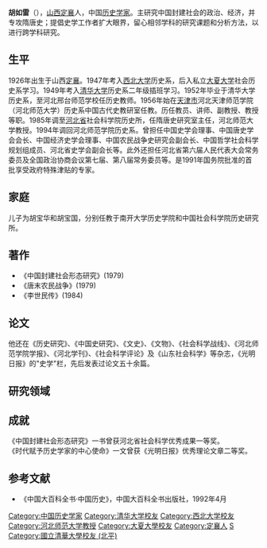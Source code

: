 '''胡如雷'''（{{bd|1926年|1月22日|1998年|1月19日|catIdx=H胡}}），[[山西|山西]][[定襄|定襄]]人，中国[[历史学家|历史学家]]。主研究中国封建社会的政治、经济，并专攻隋唐史；提倡史学工作者扩大眼界，留心相邻学科的研究课题和分析方法，以进行跨学科研究。

==生平==
1926年出生于山西[[定襄|定襄]]。1947年考入[[西北大学|西北大学]]历史系，后入私立[[大夏大学|大夏大学]]社会历史系学习。1949年考入[[清华大学|清华大学]]历史系二年级插班学习。1952年毕业于清华大学历史系，至河北邢台师范学校任历史教师。1956年始在[[天津市|天津市]]河北天津师范学院（河北师范大学）历史系中国古代史教研室任教。历任教员、讲师、副教授、教授等职。1985年调至[[河北省|河北省]]社会科学院历史所，任隋唐史研究室主任，河北师范大学教授。1994年调回河北师范学院历史系。曾担任中国史学会理事、中国唐史学会会长、中国经济史学会理事、中国农民战争史研究会副会长、中国哲学社会科学规划组成员、河北省史学会副会长等。此外还担任河北省第六届人民代表大会常务委员及全国政治协商会议第七届、第八届常务委员等。是1991年国务院批准的首批享受政府特殊津贴的专家。

==家庭==
儿子为胡宝华和胡宝国，分别任教于南开大学历史学院和中国社会科学院历史研究所。

==著作==
*《中国封建社会形态研究》(1979)
*《唐末农民战争》(1979)
*《李世民传》(1984)

==论文==
他还在《历史研究》、《中国史研究》、《文史》、《文物》、《社会科学战线》、《河北师范学院学报》、《河北学刊》、《社会科学评论》及《山东社会科学》等杂志，《光明日报》的"史学"栏，先后发表过论文五十余篇。
==研究领域==

==成就==
《中国封建社会形态研究》一书曾获河北省社会科学优秀成果一等奖。<br />
《时代赋予历史学家的中心使命》一文曾获《光明日报》优秀理论文章二等奖。

==参考文献==
{{Reflist}}
*《中国大百科全书·中国历史》，中国大百科全书出版社，1992年4月

{{DEFAULTSORT:H}}
[[Category:中国历史学家|Category:中国历史学家]]
[[Category:清华大学校友|Category:清华大学校友]]
[[Category:西北大学校友|Category:西北大学校友]]
[[Category:河北师范大学教授|Category:河北师范大学教授]]
[[Category:大夏大學校友|Category:大夏大學校友]]
[[Category:定襄人|Category:定襄人]]
[[Category:胡姓|S]]
[[Category:國立清華大學校友_(北平)|Category:國立清華大學校友 (北平)]]